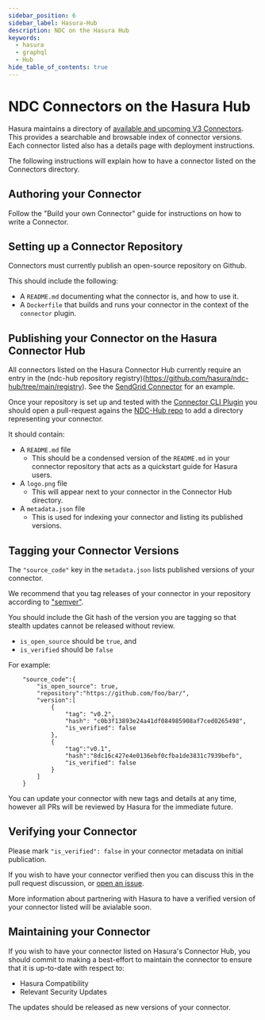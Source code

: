 ```yaml
---
sidebar_position: 6
sidebar_label: Hasura-Hub
description: NDC on the Hasura Hub
keywords:
  - hasura
  - graphql
  - Hub
hide_table_of_contents: true
---
```


# NDC Connectors on the Hasura Hub

Hasura maintains a directory of [available and upcoming V3 Connectors](https://hasura.io/connectors/).
This provides a searchable and browsable index of connector versions.
Each connector listed also has a details page with deployment instructions.

The following instructions will explain how to have a connector listed on the Connectors directory.

## Authoring your Connector

Follow the <VersionedLink to="/connectors/build-your-own-connector/"> "Build your own Connector" </VersionedLink>
guide for instructions on how to write a Connector.

## Setting up a Connector Repository

Connectors must currently publish an open-source repository on Github.

This should include the following:

* A `README.md` documenting what the connector is, and how to use it.
* A `Dockerfile` that builds and runs your connector in the context of the `connector` plugin.

## Publishing your Connector on the Hasura Connector Hub

All connectors listed on the Hasura Connector Hub currently require an entry in the (ndc-hub repository registry)(https://github.com/hasura/ndc-hub/tree/main/registry).
See the [SendGrid Connector](https://github.com/hasura/ndc-hub/tree/main/registry/sendgrid) for an example.

Once your repository is set up and tested with the [Connector CLI Plugin](https://hasura.io/docs/latest/hasura-cli/connector-plugin/)
you should open a pull-request agains the [NDC-Hub repo](https://github.com/hasura/ndc-hub) to add a directory representing your connector.

It should contain:

* A `README.md` file
  - This should be a condensed version of the `README.md` in your connector repository that acts as a quickstart guide for Hasura users.
* A `logo.png` file
  - This will appear next to your connector in the Connector Hub directory.
* A `metadata.json` file
  - This is used for indexing your connector and listing its published versions.


## Tagging your Connector Versions

The `"source_code"` key in the `metadata.json` lists published versions of your connector.

We recommend that you tag releases of your connector in your repository according to ["semver"](https://semver.org).

You should include the Git hash of the version you are tagging so that stealth updates cannot be released without review.

* `is_open_source` should be `true`, and
* `is_verified` should be `false`

For example:

```
    "source_code":{
        "is_open_source": true,
        "repository":"https://github.com/foo/bar/",
        "version":[
            {
                "tag": "v0.2",
                "hash": "c0b3f13893e24a41df084985908af7ced0265498",
                "is_verified": false
            },
            {
                "tag":"v0.1",
                "hash":"8dc16c427e4e0136ebf0cfba1de3831c7939befb",
                "is_verified": false
            }
        ]
    }
```

You can update your connector with new tags and details at any time, however all PRs will be reviewed by Hasura for the immediate future.


## Verifying your Connector

Please mark `"is_verified": false` in your connector metadata on initial publication.

If you wish to have your connector verified then you can discuss this in the pull request discussion, or [open an issue](https://github.com/hasura/ndc-hub/issues/new).

More information about partnering with Hasura to have a verified version of your connector listed will be avialable soon.


## Maintaining your Connector

If you wish to have your connector listed on Hasura's Connector Hub, you should commit to making a best-effort to maintain the connector to ensure that it is up-to-date with respect to:

* Hasura Compatibility
* Relevant Security Updates

The updates should be released as new versions of your connector.

